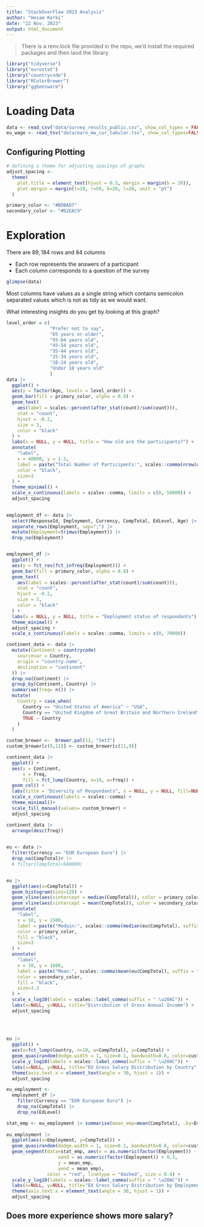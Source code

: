 ```yaml
---
title: "StackOverFlow 2023 Analysis"
author: "Hesam Korki"
date: "22 Nov. 2023"
output: html_document
---
```


> There is a renv.lock file provided in the repo, we'd install the required packages and then laod the library

```r
library("tidyverse")
library("eurostat")
library("countrycode")
library("RColorBrewer")
library("ggbeeswarm")
```
# Loading Data

```r
data <- read_csv("data/survey_results_public.csv", show_col_types = FALSE)
eu_wage <- read_tsv("data/earn_mw_cur_tabular.tsv", show_col_types=FALSE)
```

## Configuring Plotting

```r
# defining a theme for adjusting spacings of graphs
adjust_spacing <-
  theme(
    plot.title = element_text(hjust = 0.5, margin = margin(b = 20)),
    plot.margin = margin(t=20, r=50, b=20, l=20, unit = "pt")
  )

primary_color <- "#BDBAD7"
secondary_color <- "#D2EAC9"
```


# Exploration

:::{.callout-note appearance="minimal"}
There are $89,184$ rows and $84$ columns

- Each row represents the answers of a participant
- Each column corresponds to a question of the survey 
:::

```r
glimpse(data)
```

:::{.callout-warning appearance="minimal"}
Most columns have values as a single string which contains semicolon separated values which is not as tidy as we would want.
:::


What interesting insights do you get by looking at this graph?


```r

level_order = c(
                "Prefer not to say",
                "65 years or older",
                "55-64 years old",
                "45-54 years old",
                "35-44 years old",
                "25-34 years old",
                "18-24 years old",
                "Under 18 years old"
                )
data |>
  ggplot() +
  aes(y = factor(Age, levels = level_order)) +
  geom_bar(fill = primary_color, alpha = 0.8) +
  geom_text(
    aes(label = scales::percent(after_stat(count)/sum(count))),
    stat = "count",
    hjust = -0.2,
    size = 3,
    color = "black"
  ) +
  labs(x = NULL, y = NULL, title = "How old are the participants?") +
  annotate(
    "label",
    x = 40000, y = 1.5,
    label = paste("Total Number of Participents:", scales::comma(nrow(data))),
    color = "black",
    size=3
  ) +
  theme_minimal() +
  scale_x_continuous(labels = scales::comma, limits = c(0, 50000)) +
  adjust_spacing 
  
```

```r

employment_df <- data |> 
  select(ResponseId, Employment, Currency, CompTotal, EdLevel, Age) |> 
  separate_rows(Employment, sep=";") |> 
  mutate(Employment=trimws(Employment)) |>
  drop_na(Employment)


employment_df |>
  ggplot() +
  aes(y = fct_rev(fct_infreq(Employment))) +
  geom_bar(fill = primary_color, alpha = 0.8) +
  geom_text(
    aes(label = scales::percent(after_stat(count)/sum(count))),
    stat = "count",
    hjust = -0.2,
    size = 3,
    color = "black"
  ) +
  labs(x = NULL, y = NULL, title = "Employment status of respondants") +
  theme_minimal() +
  adjust_spacing + 
  scale_x_continuous(labels = scales::comma, limits = c(0, 70000))
```
```r

continent_data <- data |>
  mutate(Continent = countrycode(
    sourcevar = Country,
    origin = "country.name",
    destination = "continent"
  )) |>
  drop_na(Continent) |> 
  group_by(Continent, Country) |> 
  summarise(freq= n()) |> 
  mutate(
    Country = case_when(
      Country == "United States of America" ~ "USA",
      Country == "United Kingdom of Great Britain and Northern Ireland" ~ "UK",
      TRUE ~ Country
    )
  )

custom_brewer <-  brewer.pal(11, "Set3")
custom_brewer[c(9,11)] <- custom_brewer[c(11,9)]

continent_data |>
  ggplot() +
  aes(y = Continent,
      x = freq,
      fill = fct_lump(Country, n=10, w=freq)) +
  geom_col() +
  labs(title = "Diversity of Respondants", x = NULL, y = NULL, fill=NULL) +
  scale_x_continuous(labels = scales::comma) +
  theme_minimal()+ 
  scale_fill_manual(values= custom_brewer) +
  adjust_spacing

```


```r
continent_data |> 
  arrange(desc(freq))
  
```





```r
eu <- data |> 
  filter(Currency == "EUR European Euro") |> 
  drop_na(CompTotal)# |> 
  # filter(CompTotal<500000)


eu |>
  ggplot(aes(x=CompTotal)) +
  geom_histogram(bins=120) +
  geom_vline(aes(xintercept = median(CompTotal)), color = primary_color, linetype = "dashed", size = 1) +
  geom_vline(aes(xintercept = mean(CompTotal)), color = secondary_color, linetype = "dashed", size = 1) +
  annotate(
    "label",
    x = 10, y = 1500,
    label = paste("Medain:", scales::comma(median(eu$CompTotal), suffix = " \u20AC")),
    color = primary_color,
    fill = "black",
    size=3
  ) +
  annotate(
    "label",
    x = 10, y = 1600,
    label = paste("Mean:", scales::comma(mean(eu$CompTotal), suffix = " \u20AC")),
    color = secondary_color,
    fill = "black",
    size=3.3
  ) +
  scale_x_log10(labels = scales::label_comma(suffix = " \u20AC")) +
  labs(x=NULL, y=NULL, title="Distribution of Gross Annual Income") +
  adjust_spacing
  
  
  
```

```r
eu |> 
  ggplot() +
  aes(x=fct_lump(Country, n=10, w=CompTotal), y=CompTotal) +
  geom_quasirandom(dodge.width = 1, size=0.1, bandwidth=0.8, color=custom_brewer[5]) + 
  scale_y_log10(labels = scales::label_comma(suffix = " \u20AC")) + 
  labs(x=NULL, y=NULL, title="EU Gross Salary Distribution by Country") +
  theme(axis.text.x = element_text(angle = 30, hjust = 1)) +
  adjust_spacing
```
```r
eu_employment <- 
  employment_df |> 
    filter(Currency == "EUR European Euro") |> 
    drop_na(CompTotal) |> 
    drop_na(EdLevel)

stat_emp <- eu_employment |> summarise(mean_emp=mean(CompTotal), .by=Employment)
  
eu_employment |> 
  ggplot(aes(x=Employment, y=CompTotal)) +
  geom_quasirandom(dodge.width = 1, size=0.1, bandwidth=0.8, color=custom_brewer[5]) +
  geom_segment(data=stat_emp, aes(x = as.numeric(factor(Employment)) - 0.3, 
                   xend = as.numeric(factor(Employment)) + 0.3,
                   y = mean_emp, 
                   yend = mean_emp),
               color = "red", linetype = "dashed", size = 0.4) +
  scale_y_log10(labels = scales::label_comma(suffix = " \u20AC")) + 
  labs(x=NULL, y=NULL, title="EU Gross Salary Distribution by Employment Status") +
  theme(axis.text.x = element_text(angle = 30, hjust = 1)) +
  adjust_spacing
```

## Does more experience shows more salary?